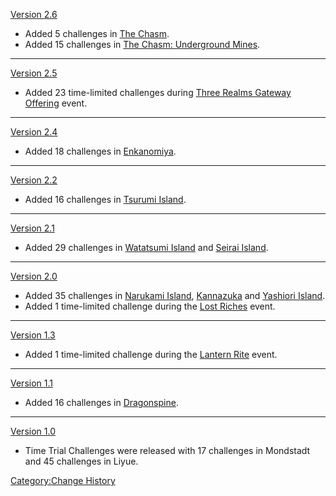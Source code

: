 [[Version 2.6]]
* Added 5 challenges in [[The Chasm]].
* Added 15 challenges in [[The Chasm: Underground Mines]].
----
[[Version 2.5]]
* Added 23 time-limited challenges during [[Three Realms Gateway Offering]] event.
----
[[Version 2.4]]
* Added 18 challenges in [[Enkanomiya]].
----
[[Version 2.2]]
* Added 16 challenges in [[Tsurumi Island]].
----
[[Version 2.1]]
* Added 29 challenges in [[Watatsumi Island]] and [[Seirai Island]].
----
[[Version 2.0]]
* Added 35 challenges in [[Narukami Island]], [[Kannazuka]] and [[Yashiori Island]].
* Added 1 time-limited challenge during the [[Lost_Riches/2021-08-06|Lost Riches]] event.
----
[[Version 1.3]]
* Added 1 time-limited challenge during the [[Lantern Rite]] event.
----
[[Version 1.1]]
* Added 16 challenges in [[Dragonspine]].
----
[[Version 1.0]]
* Time Trial Challenges were released with 17 challenges in Mondstadt and 45 challenges in Liyue.
<noinclude>[[Category:Change History]]</noinclude>